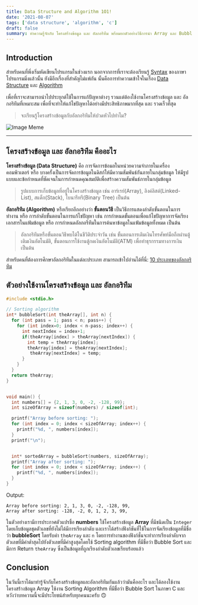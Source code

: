 ```yaml
---
title: Data Structure and Algorithm 1O1!
date: '2021-08-07'
tags: ['data structure', 'algorithm', 'c']
draft: false
summary: ทำความรู้จักกับ โครงสร้างข้อมูล และ อัลกอริทึม พร้อมยกตัวอย่างวิธีการนำ Array และ Bubble Sort ไปใช้งานในภาษา C
---
```


## Introduction

สำหรับคนที่พึ่งเริ่มหัดเขียนโปรแกรมในช่วงแรก นอกจากการที่เราจะต้องเรียนรู้ [Syntax](<https://en.wikipedia.org/wiki/Syntax_(programming_languages)>) ของภาษาโปรแกรมมิ่งแล้วนั้น ยังมีอีกเรื่องที่สำคัญไม่แพ้กัน นั้นคือการทำความเข้าใจในเรื่อง [Data Structure](https://en.wikipedia.org/wiki/Data_structure) และ [Algorithm](https://en.wikipedia.org/wiki/Algorithm)

เพื่อที่เราจะสามารถนำไปประยุกต์ใช้ในการแก้ปัญหาต่างๆ รวนแต่ต้องใช้งานโครงสร้างข้อมูล และ
อัลกอริทึมที่เหมาะสม เพื่อที่จะทำให้แก้ไขปัญหาได้อย่างมีประสิทธิภาพมากที่สุด และ รวดเร็วที่สุด

> จะเรียนรู้โครงสร้างข้อมูลกับอัลกอริทึมให้ปวดหัวไปทำไม?

![Image Meme](https://qph.fs.quoracdn.net/main-qimg-6d3f7f40462eaff54212173cca1874f7.webp)

---

## โครงสร้างข้อมูล และ อัลกอริทึม คืออะไร

**โครงสร้างข้อมูล (Data Structure)** คือ การจัดการข้อมลในหน่วยความจำภายในเครื่องคอมพิวเตอร์ หรือ บางครั้งเป็นการจัดการข้อมูลในดิสก์ให้มีความสัมพันธ์กันภายในกลุ่มข้อมูล ให้มีรูปแบบและข้อกำหนดที่ชัดเจนในการกำหนดคุณสมบัติเพื่อสร้างความสัมพันธ์ภายในกลุ่มข้อมูล

> รูปแบบการเก็บข้อมูลที่อยู่ในโครงสร้างข้อมูล เช่น อาร์เรย์(Array), ลิงค์ลิสต์(Linked-List), สแต็ก(Stack), ไบนารีทรี(Binary Tree) เป็นต้น

**อัลกอริทึม (Algorithm)** หรือเรียกอีกอย่างว่า **ขั้นตอนวิธี** เป็นวิธีการแสดงลำดับขั้นตอนในการทำงาน หรือ การลำดับขั้นตอนในการแก้ไขปัญหา เช่น การกำหนดขั้นตอนเพื่อแก้ไขปัญหาการจัดเรียงเอกสารในแฟ้มข้อมูล หรือ การกำหนดอัลกอรึทึมในการค้นหาข้อมูลในแฟ้มข้อมูลทั้งหมด เป็นต้น

> อัลกอริทึมหรือขั้นตอนวิธีพบได้ในชีวิติประจำวัน เช่น ขั้นตอนการเติมเงินโทรศัพท์มือถือผ่านตู้เติมเงินอัตโนมัติ, ขั้นตอนการใช้งานตู้กดเงินอัตโนมัติ(ATM) เพื่อทำธุรกรรมทางการเงิน เป็นต้น

สำหรับคนที่ต้องการศึกษาอัลกอริทึมในแต่ละประเภท สามารถเข้าไปอ่านได้ที่นี่: [10 ประเภทของอัลกอริทึม](https://blog.1tpp.com/blog/types-of-algorithms)

## ตัวอย่างใช้งานโครงสร้างข้อมูล และ อัลกอริทึม

```c:algorithm1O1_example.c showLineNumbers
#include <stdio.h>

// Sorting algorithm
int* bubbleSort(int theArray[], int n) {
  for (int pass = 1; pass < n; pass++) {
    for (int index=0; index < n-pass; index++) {
      int nextIndex = index+1;
      if(theArray[index] > theArray[nextIndex]) {
        int temp = theArray[index];
        theArray[index] = theArray[nextIndex];
         theArray[nextIndex] = temp;
      }
    }
  }
  return theArray;
}


void main() {
  int numbers[] = {2, 1, 3, 0, -2, -128, 99};
  int sizeOfArray = sizeof(numbers) / sizeof(int);

  printf("Array before sorting: ");
  for (int index = 0; index < sizeOfArray; index++) {
    printf("%d, ", numbers[index]);
  }
  printf("\n");


  int* sortedArray = bubbleSort(numbers, sizeOfArray);
  printf("Array after sorting: ");
  for (int index = 0; index < sizeOfArray; index++) {
    printf("%d, ", numbers[index]);
  }
}
```

Output:

```
Array before sorting: 2, 1, 3, 0, -2, -128, 99,
Array after sorting: -128, -2, 0, 1, 2, 3, 99,
```

ในตัวอย่างเรามีการประกาศตัวแปรชื่อ **numbers** ใช้โครงสร้างข้อมูล **Array** ที่มีชนิดเป็น `Integer` โดยเก็บข้อมูลชุดตัวเลขที่ยังไม่ได้มีการเรียงลำดับ
และเราได้สร้างฟังก์ชันที่ใช้ในการจัดเรียงข้อมูลที่มีชื่อว่า **bubbleSort** โดยรับค่า `theArray` และ `n`
โดยการทำงานของฟังก์ชั่นจะทำการเรียงลำดับจากตัวเลขที่มีค่าต่ำสุดไปยังตัวเลขที่มีค่าสูงสุดโดยใช้ Sorting algorithm ที่มีชื่อว่า Bubble Sort และมีการ Return `theArray` ซึ่งเป็นข้อมูลที่ถูกเรียงลำดับตัวเลขเรียบร้อยแล้ว

## Conclusion

ในวันนี้เราได้มาทำรู้จักกับโครงสร้างข้อมูลและอัลกอริทึมกันแล้วว่ามันคืออะไร และได้ลองใช้งานโครงสร้างข้อมูล Array ใช้งาน Sorting Algorithm ที่มีชื่อว่า Bubble Sort ในภาษา C และ หวังว่าบทความนี้จะมีประโยชน์สำหรับทุกคนนะครับ 🙃
